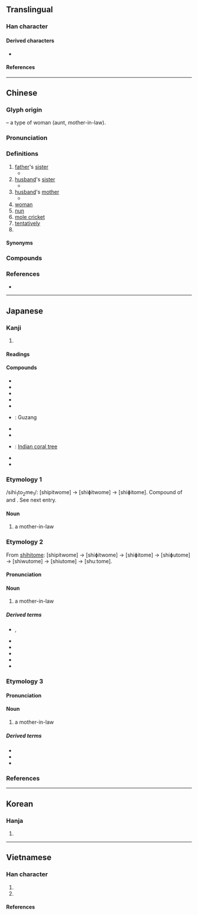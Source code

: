 {{character info}}
{{also|故}}
==Translingual==

===Han character===
{{Han char|rn=38|rad=女|as=05|sn=8|four=44460|canj=VJR|ids=⿰女古}}

====Derived characters====
* {{l|mul|[[㑬]], [[𠵎]], [[㣨]], [[𢯐]], [[㴌]], [[𧍏]], [[𦁿]], [[𪂯]], [[𫱬]], [[𪦭]], [[菇]], [[𨐞]]}}

====References====
{{Han ref|kx=0258.320|dkj=06174|dj=0524.060|hdz=21035.040|uh=59D1}}

----

==Chinese==
{{zh-forms}}

===Glyph origin===
{{Han etym}}
{{Han compound|女|t1=woman|古|ls=psc|c1=s|c2=p}} – a type of woman (aunt, mother-in-law).

===Pronunciation===
{{zh-pron
|m=gū
|m-s=gu1
|c=gu1
|c-t=gu1
|h=pfs=kû
|md=gŭ
|mn=ml,jj,tw:ko͘
|mn-t=gou1
|w=1ku
|mc=y
|oc=y
|cat=n,adv,pn
}}

===Definitions===
{{zh-hanzi}}

# [[father]]'s [[sister]]
#* {{zh-x|^姪 其 從 姑|The (paternal) nephew follows his '''(paternal) aunt'''|ref=Zuozhuan}}
# [[husband]]'s [[sister]]
#* {{zh-x|新婦 初來 時，小姑 始 扶 床；今日 被 驅遣，小姑 如 我 長。|When I was a newcome bride, my '''husband's''' little '''sister''' just began to lean on the bed. Today when I'm banished, my '''husband's''' little '''sister''' is as tall as I.|ref={{lang|zh|〈孔雀東南飛〉}} "{{w|The Peacock Flies Southeast}}" in {{lang|zh|《樂府詩集》}} "Collected songs of the Music Bureau style" by {{lang|zh|郭茂倩}} {{w|Guo Maoqian}}.}}
# [[husband]]'s [[mother]]
#* {{zh-x|婦 事 舅姑，如 事 父母。|A wife shall serve her father-in-law and '''mother-in-law''', just as she served her father and mother.|ref=Liji}}
# [[woman]]
# [[nun]]
# [[mole cricket]]
# [[tentatively]]
# {{surname|zh}}

====Synonyms====
{{zh-dial|姑姑}}

===Compounds===
{{zh-der|姑表|姑爹|姑夫|姑父|姑姑|姑舅|姑老爺|姑姥姥|姑媽|姑母|姑奶奶|姑娘|姑娘兒|姑婆|姑且|姑嫂|姑妄聽之|何仙姑|姑妄言之|姑息|姑息養奸|姑爺|姑爺爺|姑丈|姑子|慈姑|小姑獨處|小姑娘|三姑六婆|姑息政策|婦姑|卦姑|姑公|姑媳|仙姑|姑嫜|姑丈人|堂分姑娘|僕射姑|尼姑庵|師姑|姑洗|姑太太|固姑|大姑娘|小姑|尼姑|小姑子|嫜姑|婦姑勃谿|姑蘇|姑舅作親|姑惡|姑家|姑婆芋|姑娘氣|姑娘家|伴姑兒|姑婿|姑射神人|大姑子|公姑|姑姊|僕姑|伴姑|大姑|灰姑娘|秀姑巒溪|火金姑|皇姑|皇姑屯|摩姑|村姑|月姑|新姑爺|虎姑婆|胡姑姑|豆姑娘|舅姑|阿姑|麻姑山|黃姑|翁姑|外姑|藍姑草|麻姑搔癢|麻姑|魯義姑|藐姑射|金僕姑|迎紫姑|麻姑獻壽|胖姑|花姑|道姑|箕姑|紫姑|雪姑|紅姑娘|老姑娘|七姑店|菜姑:chhài-ko͘|姑射|列姑射}}

===References===
* {{R:yue:Hanzi}}

{{zh-cat|Family}}

----

==Japanese==

===Kanji===
{{ja-kanji|grade=|rs=女05}}

# {{rfdef|ja|sort=女05}}

====Readings====
{{ja-readings
|goon=く
|kanon=こ
|kun=しゅうとめ-, しゅうと-, しばら-く, おば
}}

====Compounds====
{{der-top|Compounds}}
* {{ja-r|外姑|がいこ}}
* {{ja-r|舅姑|きゅうこ}}
* {{ja-r|姑娘|クーニャン}}
* {{ja-r|慈姑|くわい}}
* {{ja-r|姑洗|こせん}}
* {{ja-r|姑臧|^こぞう}}: Guzang
* {{ja-r|姑息|こそく}}
* {{ja-r|姑射山|こやさん}}
* {{ja-r|梯姑|でいご}}: [[Indian coral tree]]
* {{ja-r|麻姑|^まこ}}
* {{ja-r|鼠姑|わらじむし}}
{{der-bottom}}

===Etymology 1===
/sihi<sub>1</sub>to<sub>2</sub>me<sub>1</sub>/: [shipitwome] → [shiɸitwome] → [shiɸitome]. Compound of {{m|ja|舅||in law|tr=shihito}} and {{m|ja|女||woman|tr=me}}. See next entry.

====Noun====
{{ja-noun|しひとめ}}

# a mother-in-law

{{attention|ja|is saying the pronunciation is しひとめ right? it doesn't seem like a modern pronunciation}}

===Etymology 2===
{{ja-kanjitab|しゅうとめ|yomi=k}}
From [[姑|shihitome]]: [shipitwome] → [shiɸitwome] → [shiɸitome] → [shiɸutome] → [shiwutome] → [shiutome] → [shuːtome].

====Pronunciation====
{{ja-pron|yomi=k|しゅうとめ|acc=0|acc_ref=DJR,NHK}}

====Noun====
{{ja-noun|しゅうとめ|hhira=しうとめ}}

# a mother-in-law

=====Derived terms=====
{{der-top}}
* {{ja-r|妹姑|いもしゅうとめ}}, {{ja-r|姨|いもしゅうとめ}}
* {{ja-r|小姑|こじゅうとめ}}
* {{ja-r|姑御|しゅうとめご}}
* {{ja-r|姑去り|しゅうとめざり}}
* {{ja-r|蕗の姑|ふき の しゅうとめ}}
* {{ja-r|嫁が姑に成り上がる|よめ が しゅうとめ に なりあがる}}
{{der-bottom}}

===Etymology 3===

====Pronunciation====
{{ja-pron|yomi=k|しゅうと|acc=0|acc_ref=DJR,NHK}}

====Noun====
{{ja-noun|しゅうと|hhira=しうと}}

# a mother-in-law

=====Derived terms=====
{{der-top}}
* {{ja-r|姉姑|あねじゅうと}}
* {{ja-r|小姑|こじゅうと}}
* {{ja-r|姑御|しゅうとご}}
{{der-bottom}}

===References===
<references/>

----

==Korean==

===Hanja===
{{ko-hanja|시어머니|시어미|고}}

# {{hanja form of|고|[[mother-in-law]]}}

----

==Vietnamese==

===Han character===
{{vi-readings|rs=女05
|hanviet=cô-tdcndg;tdcntd;gdhn;tvctdhv;hvttd;tchvtd
|phienthiet=
|nom=cô-tdcndg;tdcntd;gdhn, co-tdcndg;tdcntd, go-btcn, o-btcn, cua-tdcndg
}}
# {{han tu form of|cô|[[paternal aunt]], [[young lady]]}}
# {{nom form of|o|dialectal form of [[cô]]}}

====References====
<references/>